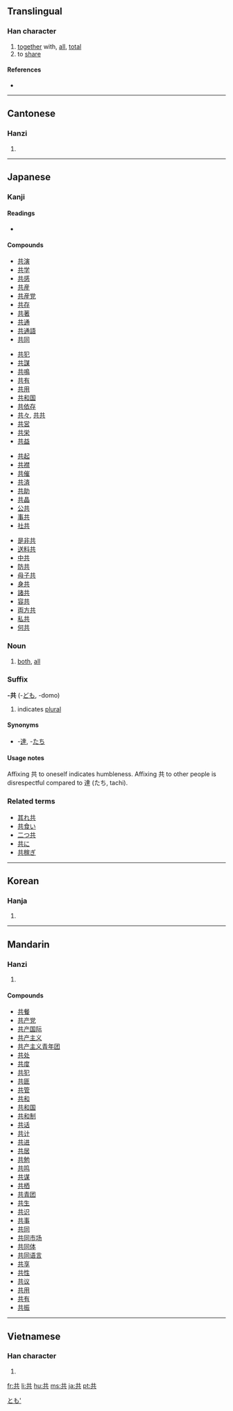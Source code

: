 ==Translingual==

===Han character===
{{Han char|rn=12|rad=八|as=04|sn=6|four=4480<sub>1</sub>|canj=廿金 (TC)}}

# [[together]] with, [[all]], [[total]]
# to [[share]]

====References====
* {{Han ref|kx=0127.050|dkj=01458|dj=0283.060|hdz=10243.020|uh=5171|ud=20849|bh=A640|bd=42560}}

----

==Cantonese==

===Hanzi===
{{yue-hanzi|jyut=|y=gung6}}

# {{defn|Cantonese}}

----

==Japanese==

===Kanji===
{{ja-kanji|grade=4|rs=八04}}

====Readings====
* {{ja-readings|on=[[きょう]] (kyō)|kun=[[とも]] (tomo), [[ともに]] (tomoni), [[ども]] (domo)}}

====Compounds====
{{top4}}
* [[共演]]
* [[共学]]
* [[共感]]
* [[共産]]
* [[共産党]]
* [[共存]]
* [[共著]]
* [[共通]]
* [[共通語]]
* [[共同]]
{{mid4}}
* [[共犯]]
* [[共謀]]
* [[共鳴]]
* [[共有]]
* [[共用]]
* [[共和国]]
* [[共依存]]
* [[共々]], [[共共]]
* [[共営]]
* [[共栄]]
* [[共益]]
{{mid4}}
* [[共起]]
* [[共襟]]
* [[共催]]
* [[共済]]
* [[共助]]
* [[共晶]]
* [[公共]]
* [[事共]]
* [[社共]]
{{mid4}}
* [[是非共]]
* [[送料共]]
* [[中共]]
* [[防共]]
* [[母子共]]
* [[身共]]
* [[諸共]]
* [[容共]]
* [[両方共]]
* [[私共]]
* [[何共]]
{{bottom}}

===Noun===
{{ja-noun|k|hira=とも|rom=tomo}}

# [[both]], [[all]]

===Suffix===
'''-共''' (-[[ども]], -domo)

# indicates [[plural]]

====Synonyms====
* -[[達]], -[[たち]]

====Usage notes====
Affixing 共 to oneself indicates humbleness. Affixing 共 to other people is disrespectful compared to 達 (たち, tachi).

===Related terms===
* [[其れ共]]
* [[共食い]]
* [[二つ共]]
* [[共に]]
* [[共稼ぎ]]

[[Category:Japanese suffixes|とも']]

----

==Korean==

===Hanja===
{{ko-hanja|hangeul=공|rv=gong|mr=kong}}

# {{defn|Korean}}

----

==Mandarin==

===Hanzi===
{{cmn-hanzi|pin=[[gòng]] ([[gong4]])|wg=kung<sup>4</sup>}}

# {{defn|Mandarin}}

====Compounds====
* [[共餐]]
* [[共产党]]
* [[共产国际]]
* [[共产主义]]
* [[共产主义青年团]]
* [[共处]]
* [[共度]]
* [[共犯]]
* [[共匪]]
* [[共管]]
* [[共和]]
* [[共和国]]
* [[共和制]]
* [[共话]]
* [[共计]]
* [[共进]]
* [[共居]]
* [[共勉]]
* [[共鸣]]
* [[共谋]]
* [[共栖]]
* [[共青团]]
* [[共生]]
* [[共识]]
* [[共事]]
* [[共同]]
* [[共同市场]]
* [[共同体]]
* [[共同语言]]
* [[共享]]
* [[共性]]
* [[共议]]
* [[共用]]
* [[共有]]
* [[共振]]

----

==Vietnamese==

===Han character===
{{vi-hantu|cộng, cụng, cùng, gọng}}

# {{defn|Vietnamese}}

[[fr:共]]
[[li:共]]
[[hu:共]]
[[ms:共]]
[[ja:共]]
[[pt:共]]